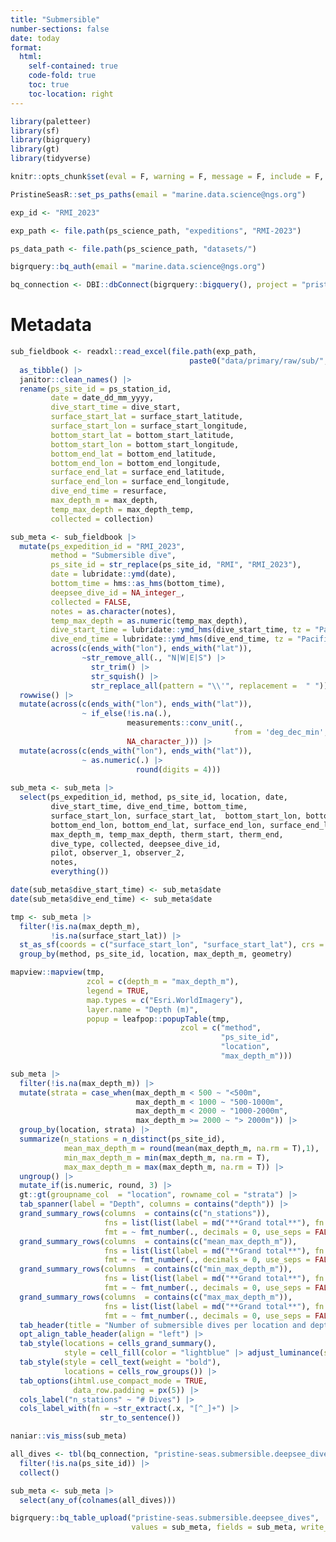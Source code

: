 ```yaml
---
title: "Submersible"
number-sections: false
date: today
format: 
  html:
    self-contained: true
    code-fold: true
    toc: true
    toc-location: right
---
```


```r
library(paletteer)
library(sf)
library(bigrquery)
library(gt)
library(tidyverse)

knitr::opts_chunk$set(eval = F, warning = F, message = F, include = F, echo = F)

PristineSeasR::set_ps_paths(email = "marine.data.science@ngs.org")

exp_id <- "RMI_2023"

exp_path <- file.path(ps_science_path, "expeditions", "RMI-2023")

ps_data_path <- file.path(ps_science_path, "datasets/")

bigrquery::bq_auth(email = "marine.data.science@ngs.org")

bq_connection <- DBI::dbConnect(bigrquery::bigquery(), project = "pristine-seas")
```

# Metadata

```r
sub_fieldbook <- readxl::read_excel(file.path(exp_path, 
                                        paste0("data/primary/raw/sub/", exp_id, "_sub_metadata.xlsx"))) |> 
  as_tibble() |> 
  janitor::clean_names() |> 
  rename(ps_site_id = ps_station_id,
         date = date_dd_mm_yyyy,
         dive_start_time = dive_start,
         surface_start_lat = surface_start_latitude,
         surface_start_lon = surface_start_longitude,
         bottom_start_lat = bottom_start_latitude,
         bottom_start_lon = bottom_start_longitude,
         bottom_end_lat = bottom_end_latitude,
         bottom_end_lon = bottom_end_longitude,
         surface_end_lat = surface_end_latitude,
         surface_end_lon = surface_end_longitude,
         dive_end_time = resurface,
         max_depth_m = max_depth,
         temp_max_depth = max_depth_temp,
         collected = collection)

sub_meta <- sub_fieldbook |> 
  mutate(ps_expedition_id = "RMI_2023", 
         method = "Submersible dive",
         ps_site_id = str_replace(ps_site_id, "RMI", "RMI_2023"),
         date = lubridate::ymd(date),
         bottom_time = hms::as_hms(bottom_time),
         deepsee_dive_id = NA_integer_,
         collected = FALSE,
         notes = as.character(notes),
         temp_max_depth = as.numeric(temp_max_depth),
         dive_start_time = lubridate::ymd_hms(dive_start_time, tz = "Pacific/Majuro"),
         dive_end_time = lubridate::ymd_hms(dive_end_time, tz = "Pacific/Majuro"),
         across(c(ends_with("lon"), ends_with("lat")),
                ~str_remove_all(., "N|W|E|S") |> 
                  str_trim() |> 
                  str_squish() |> 
                  str_replace_all(pattern = "\\'", replacement =  " "))) |> 
  rowwise() |> 
  mutate(across(c(ends_with("lon"), ends_with("lat")),
                ~ if_else(!is.na(.), 
                          measurements::conv_unit(., 
                                                  from = 'deg_dec_min', to = 'dec_deg'),
                          NA_character_))) |> 
  mutate(across(c(ends_with("lon"), ends_with("lat")),
                ~ as.numeric(.) |> 
                            round(digits = 4)))
  
sub_meta <- sub_meta |> 
  select(ps_expedition_id, method, ps_site_id, location, date, 
         dive_start_time, dive_end_time, bottom_time,
         surface_start_lon, surface_start_lat,  bottom_start_lon, bottom_start_lat,
         bottom_end_lon, bottom_end_lat, surface_end_lon, surface_end_lat, 
         max_depth_m, temp_max_depth, therm_start, therm_end, 
         dive_type, collected, deepsee_dive_id, 
         pilot, observer_1, observer_2,
         notes,
         everything()) 

date(sub_meta$dive_start_time) <- sub_meta$date
date(sub_meta$dive_end_time) <- sub_meta$date
```

```r
tmp <- sub_meta |> 
  filter(!is.na(max_depth_m),
         !is.na(surface_start_lat)) |> 
  st_as_sf(coords = c("surface_start_lon", "surface_start_lat"), crs = 4326) |> 
  group_by(method, ps_site_id, location, max_depth_m, geometry) 

mapview::mapview(tmp,
                 zcol = c(depth_m = "max_depth_m"), 
                 legend = TRUE,
                 map.types = c("Esri.WorldImagery"),
                 layer.name = "Depth (m)",
                 popup = leafpop::popupTable(tmp,
                                      zcol = c("method",
                                               "ps_site_id",
                                               "location",
                                               "max_depth_m")))
```

```r
sub_meta |> 
  filter(!is.na(max_depth_m)) |> 
  mutate(strata = case_when(max_depth_m < 500 ~ "<500m",
                            max_depth_m < 1000 ~ "500-1000m",
                            max_depth_m < 2000 ~ "1000-2000m",
                            max_depth_m >= 2000 ~ "> 2000m")) |> 
  group_by(location, strata) |> 
  summarize(n_stations = n_distinct(ps_site_id),
            mean_max_depth_m = round(mean(max_depth_m, na.rm = T),1),
            min_max_depth_m = min(max_depth_m, na.rm = T),
            max_max_depth_m = max(max_depth_m, na.rm = T)) |> 
  ungroup() |> 
  mutate_if(is.numeric, round, 3) |> 
  gt::gt(groupname_col  = "location", rowname_col = "strata") |> 
  tab_spanner(label = "Depth", columns = contains("depth")) |> 
  grand_summary_rows(columns  = contains(c("n_stations")),
                     fns = list(list(label = md("**Grand total**"), fn = "sum")),
                     fmt = ~ fmt_number(., decimals = 0, use_seps = FALSE)) |> 
  grand_summary_rows(columns  = contains(c("mean_max_depth_m")),
                     fns = list(list(label = md("**Grand total**"), fn = "mean")),
                     fmt = ~ fmt_number(., decimals = 0, use_seps = FALSE)) |> 
  grand_summary_rows(columns  = contains(c("min_max_depth_m")),
                     fns = list(list(label = md("**Grand total**"), fn = "min")),
                     fmt = ~ fmt_number(., decimals = 0, use_seps = FALSE)) |> 
  grand_summary_rows(columns  = contains(c("max_max_depth_m")),
                     fns = list(list(label = md("**Grand total**"), fn = "max")),
                     fmt = ~ fmt_number(., decimals = 0, use_seps = FALSE)) |> 
  tab_header(title = "Number of submersible dives per location and depth") |> 
  opt_align_table_header(align = "left") |> 
  tab_style(locations = cells_grand_summary(),
            style = cell_fill(color = "lightblue" |> adjust_luminance(steps = +2))) |> 
  tab_style(style = cell_text(weight = "bold"),
            locations = cells_row_groups()) |> 
  tab_options(ihtml.use_compact_mode = TRUE,
              data_row.padding = px(5)) |> 
  cols_label("n_stations" ~ "# Dives") |> 
  cols_label_with(fn = ~str_extract(.x, "[^_]+") |> 
                    str_to_sentence()) 
```

```r
naniar::vis_miss(sub_meta)
```

```r
all_dives <- tbl(bq_connection, "pristine-seas.submersible.deepsee_dives") |> 
  filter(!is.na(ps_site_id)) |> 
  collect()

sub_meta <- sub_meta |> 
  select(any_of(colnames(all_dives)))

bigrquery::bq_table_upload("pristine-seas.submersible.deepsee_dives", 
                           values = sub_meta, fields = sub_meta, write_disposition = 'WRITE_APPEND')
```
